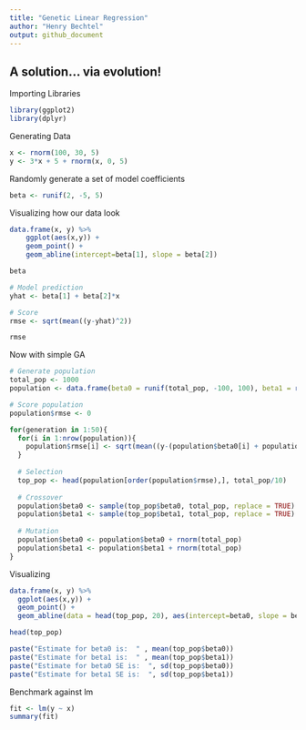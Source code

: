 ```yaml
---
title: "Genetic Linear Regression"
author: "Henry Bechtel"
output: github_document
---
```


## A solution... via evolution!


Importing Libraries
```r
library(ggplot2)
library(dplyr)
```


Generating Data
```r
x <- rnorm(100, 30, 5)
y <- 3*x + 5 + rnorm(x, 0, 5)
```


Randomly generate a set of model coefficients
``` r
beta <- runif(2, -5, 5)
```


Visualizing how our data look
```r
data.frame(x, y) %>%
    ggplot(aes(x,y)) + 
    geom_point() +
    geom_abline(intercept=beta[1], slope = beta[2])

beta
```


```r
# Model prediction
yhat <- beta[1] + beta[2]*x

# Score
rmse <- sqrt(mean((y-yhat)^2))

rmse
```


Now with simple GA
```r
# Generate population
total_pop <- 1000
population <- data.frame(beta0 = runif(total_pop, -100, 100), beta1 = runif(total_pop, -100, 100)) 

# Score population
population$rmse <- 0

for(generation in 1:50){
  for(i in 1:nrow(population)){
    population$rmse[i] <- sqrt(mean((y-(population$beta0[i] + population$beta1[i]*x))^2))
  }
  
  # Selection
  top_pop <- head(population[order(population$rmse),], total_pop/10)
  
  # Crossover
  population$beta0 <- sample(top_pop$beta0, total_pop, replace = TRUE)
  population$beta1 <- sample(top_pop$beta1, total_pop, replace = TRUE)
  
  # Mutation
  population$beta0 <- population$beta0 + rnorm(total_pop)
  population$beta1 <- population$beta1 + rnorm(total_pop)
}
```


Visualizing
```r
data.frame(x, y) %>%
  ggplot(aes(x,y)) + 
  geom_point() +
  geom_abline(data = head(top_pop, 20), aes(intercept=beta0, slope = beta1, alpha = 0.1, color = rmse))
```


```r
head(top_pop)
```


```r
paste("Estimate for beta0 is:  " , mean(top_pop$beta0))
paste("Estimate for beta1 is:  " , mean(top_pop$beta1))
paste("Estimate for beta0 SE is:  ", sd(top_pop$beta0))
paste("Estimate for beta1 SE is:  ", sd(top_pop$beta1))
```


Benchmark against lm
```r
fit <- lm(y ~ x)
summary(fit)
```


